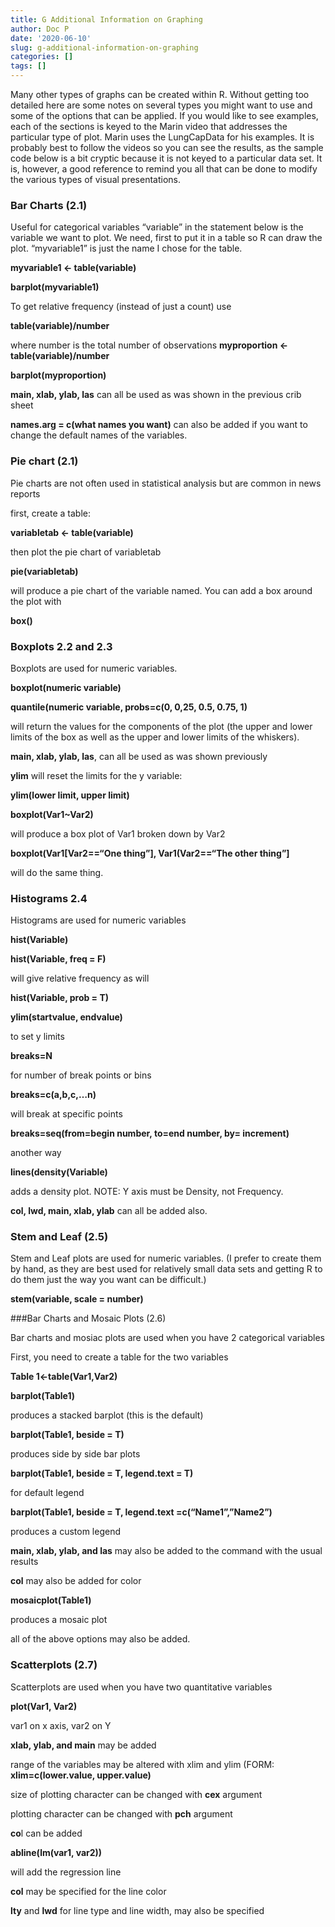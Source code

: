 ```yaml
---
title: G Additional Information on Graphing
author: Doc P
date: '2020-06-10'
slug: g-additional-information-on-graphing
categories: []
tags: []
---
```

Many other types of graphs can be created within R. Without getting too detailed here are some notes on several types you might want to use and some of the options that can be applied. If you would like to see examples, each of the sections is keyed to the Marin video that addresses the particular type of plot. Marin uses the LungCapData for his examples. It is probably best to follow the videos so you can see the results, as the sample code below is a bit cryptic because it is not keyed to a particular data set. It is, however, a good reference to remind you all that can be done to modify the various types of visual presentations.


### Bar Charts (2.1)

Useful for categorical variables “variable” in the statement below is the variable we want to plot. We need, first to put it in a table so R can draw the plot. "myvariable1" is just the name I chose for the table.

**myvariable1 <- table(variable)**

**barplot(myvariable1)**

To get relative frequency (instead of just a count) use 

**table(variable)/number **

where number is the total number of observations
**myproportion <- table(variable)/number**

**barplot(myproportion)**

**main, xlab, ylab, las** can all be used as was shown in the previous crib sheet

**names.arg = c(what names you want)** can also be added if you want to change the default names of the variables.


### Pie chart (2.1)

Pie charts are not often used in statistical analysis but are common in news reports

first, create a table:

**variabletab <- table(variable)**

then plot the pie chart of variabletab

**pie(variabletab)**

will produce a pie chart of the variable named. You can add a box around the plot with

**box()**


### Boxplots 2.2 and 2.3

Boxplots are used for numeric variables.

**boxplot(numeric variable)**

**quantile(numeric variable, probs=c(0, 0,25, 0.5, 0.75, 1)** 

will return the values for the components of the plot (the upper and lower limits of the box as well as the upper and lower limits of the whiskers).

**main, xlab, ylab, las**, can all be used as was shown previously

**ylim** will reset the limits for the y variable:

**ylim(lower limit, upper limit)**

**boxplot(Var1~Var2)**

will produce a box plot of Var1 broken down by Var2 

**boxplot(Var1[Var2==“One thing”], Var1(Var2==“The other thing”]**

will do the same thing.


### Histograms 2.4

Histograms are used for numeric variables

**hist(Variable)**

**hist(Variable, freq = F)**

will give relative frequency as will

**hist(Variable, prob = T)**

**ylim(startvalue, endvalue)**

to set y limits

**breaks=N**

for number of break points or bins

**breaks=c(a,b,c,...n)**

will break at specific points

**breaks=seq(from=begin number, to=end number, by= increment)**

another way 

**lines(density(Variable)**

adds a density plot. NOTE: Y axis must be Density, not Frequency.

**col, lwd, main, xlab, ylab** can all be added also.


### Stem and Leaf (2.5)

Stem and Leaf plots are used for numeric variables.  (I prefer to create them by hand, as they are best used for relatively small data sets and getting R to do them just the way you want can be difficult.)

**stem(variable, scale = number)**


###Bar Charts and Mosaic Plots (2.6)

Bar charts and mosiac plots are used when you have 2 categorical variables

First, you need to create a table for the two variables

**Table 1<-table(Var1,Var2)**

**barplot(Table1)**

produces a stacked barplot (this is the default) 

**barplot(Table1, beside = T)**

produces side by side bar plots

**barplot(Table1, beside = T, legend.text = T)**

for default legend 

**barplot(Table1, beside = T, legend.text =c(“Name1”,”Name2”)** 

produces a custom legend

**main, xlab, ylab, and las** may also be added to the command with the usual results

**col** may also be added for color

**mosaicplot(Table1)**

produces a mosaic plot

all of the above options may also be added.


### Scatterplots (2.7)

Scatterplots are used when you have two quantitative variables

**plot(Var1, Var2)**

var1 on x axis, var2 on Y

**xlab, ylab, and main** may be added

range of the variables may be altered with xlim and ylim (FORM: **xlim=c(lower.value, upper.value)**

size of plotting character can be changed with **cex** argument

plotting character can be changed with **pch** argument

**co**l can be added

**abline(lm(var1, var2))**

will add the regression line

**col** may be specified for the line color

**lty** and **lwd** for line type and line width, may also be specified